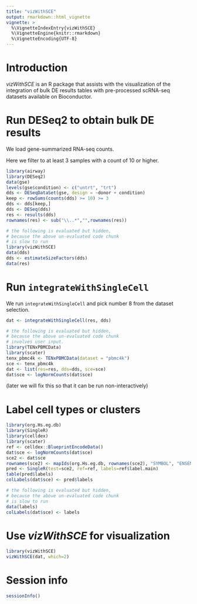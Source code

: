 ```yaml
---
title: "vizWithSCE"
output: rmarkdown::html_vignette
vignette: >
  %\VignetteIndexEntry{vizWithSCE}
  %\VignetteEngine{knitr::rmarkdown}
  %\VignetteEncoding{UTF-8}
---
```


# Introduction

*vizWithSCE* is an R package that assists with the visualization of the integration of bulk DE results tables with pre-processed scRNA-seq datasets available on Bioconductor.

# Run DESeq2 to obtain bulk DE results

We load gene-summarized RNA-seq counts.

Here we filter to at least 3 samples with a count of 10 or higher.

```r
library(airway)
library(DESeq2)
data(gse)
levels(gse$condition) <- c("untrt", "trt")
dds <- DESeqDataSet(gse, design = ~donor + condition)
keep <- rowSums(counts(dds) >= 10) >= 3
dds <- dds[keep,]
dds <- DESeq(dds)
res <- results(dds)
rownames(res) <- sub("\\..*","",rownames(res))
```

```r
# the following is evaluated but hidden,
# because the above un-evaluated code chunk
# is slow to run
library(vizWithSCE)
data(dds)
dds <- estimateSizeFactors(dds)
data(res)
```

# Run `integrateWithSingleCell`

We run `integrateWithSingleCell` and pick number 8 from the dataset
selection. 

```r
dat <- integrateWithSingleCell(res, dds)
```

```r
# the following is evaluated but hidden,
# because the above un-evaluated code chunk
# involves user input.
library(TENxPBMCData)
library(scater)
tenx_pbmc4k <- TENxPBMCData(dataset = "pbmc4k")
sce <- tenx_pbmc4k
dat <- list(res=res, dds=dds, sce=sce)
dat$sce <- logNormCounts(dat$sce)
```

(later we will fix this so that it can be run non-interactively)

# Label cell types or clusters

```r
library(org.Hs.eg.db)
library(SingleR)
library(celldex)
library(scater)
ref <- celldex::BlueprintEncodeData()
dat$sce <- logNormCounts(dat$sce)
sce2 <- dat$sce
rownames(sce2) <- mapIds(org.Hs.eg.db, rownames(sce2), "SYMBOL", "ENSEMBL")
pred <- SingleR(test=sce2, ref=ref, labels=ref$label.main)
table(pred$labels)
colLabels(dat$sce) <- pred$labels
```

```r
# the following is evaluated but hidden,
# because the above un-evaluated code chunk
# is slow to run
data(labels)
colLabels(dat$sce) <- labels
```

# Use *vizWithSCE* for visualization 

```r
library(vizWithSCE)
vizWithSCE(dat, which=2)
```

# Session info

```r
sessionInfo()
```
